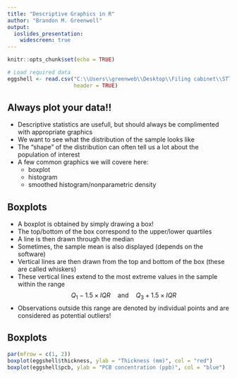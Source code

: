 ```yaml
---
title: "Descriptive Graphics in R"
author: "Brandon M. Greenwell"
output:
  ioslides_presentation:
    widescreen: true
---
```


```r
knitr::opts_chunk$set(echo = TRUE)

# Load required data
eggshell <- read.csv("C:\\Users\\greenweb\\Desktop\\Filing cabinet\\STT 6300\\Data sets\\eggshell.csv",
                     header = TRUE)
```

## Always plot your data!!

* Descriptive statistics are usefull, but should always be complimented with appropriate graphics
* We want to see what the distribution of the sample looks like
* The "shape" of the distribution can often tell us a lot about the population of interest
* A few common graphics we will covere here:
    - boxplot
    - histogram
    - smoothed histogram/nonparametric density
    

## Boxplots

* A boxplot is obtained by simply drawing a box!
* The top/bottom of the box correspond to the upper/lower quartiles
* A line is then drawn through the median
* Sometimes, the sample mean is also displayed (depends on the software)
* Vertical lines are then drawn from the top and bottom of the box (these are called whiskers)
* These vertical lines extend to the most extreme values in the sample within the range
$$
Q_1 - 1.5 \times IQR \quad \textrm{and} \quad Q_3 + 1.5 \times IQR
$$
* Observations outside this range are denoted by individual points and are considered as potential outliers!


## Boxplots

```r
par(mfrow = c(1, 2))
boxplot(eggshell$thickness, ylab = "Thickness (mm)", col = "red")
boxplot(eggshell$pcb, ylab = "PCB concentration (ppb)", col = "blue")
```
